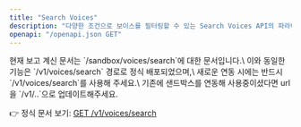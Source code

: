 ```yaml
---
title: "Search Voices"
description: "다양한 조건으로 보이스를 필터링할 수 있는 Search Voices API의 파라미터 사용법과 검색 예시를 설명합니다."
openapi: "/openapi.json GET"
---
```


<Warning>
  현재 보고 계신 문서는 `/sandbox/voices/search`에 대한 문서입니다.\
  이와 동일한 기능은 `/v1/voices/search` 경로로 정식 배포되었으며,\
  새로운 연동 시에는 반드시 `/v1/voices/search`를 사용해 주세요.\
  기존에 샌드박스를 연동해 사용중이셨다면 url을 `/v1/..`으로 업데이트해주세요.

  👉 정식 문서 보기: [GET /v1/voices/search](/ko/api-reference/endpoints/search-voices)
</Warning>